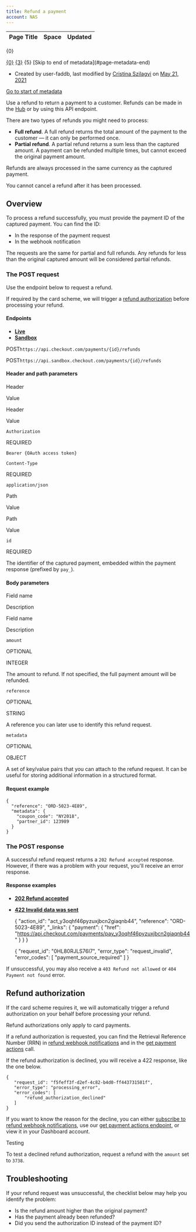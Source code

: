 ```yaml
---
title: Refund a payment
account: NAS
---
```


<table class="aui"> <thead> <tr class="header"> <th class="search-result-title">Page Title</th> <th class="search-result-space">Space</th> <th class="search-result-date">Updated</th> </tr> </thead> </table> <p class="search-result-count">{0}</p> <tr class="search-result"> <td class="search-result-title"><a href="{1}" class="content-type-{2}"><span>{0}</span></a></td> <td class="search-result-space"><a class="space" href="/display/{4}/" title="{3}">{3}</a></td> <td class="search-result-date"><span class="date" title="{6}">{5}</span></td> </tr> [Skip to end of metadata](#page-metadata-end)

*   Created by user-faddb, last modified by [Cristina Szilagyi](    /display/~cristina.szilagyi
    ) on [May 21, 2021](/pages/diffpagesbyversion.action?pageId=8488226&selectedPageVersions=5&selectedPageVersions=6 "Show changes")

[Go to start of metadata](#page-metadata-start)

Use a refund to return a payment to a customer. Refunds can be made in the [Hub](https://hub.checkout.com/v2) or by using this API endpoint.

There are two types of refunds you might need to process:

*   **Full refund**. A full refund returns the total amount of the payment to the customer — it can only be performed once.
*   **Partial refund**. A partial refund returns a sum less than the captured amount. A payment can be refunded multiple times, but cannot exceed the original payment amount.

Refunds are always processed in the same currency as the captured payment.

You cannot cancel a refund after it has been processed.

Overview
--------

To process a refund successfully, you must provide the payment ID of the captured payment. You can find the ID:

*   In the response of the payment request
*   In the webhook notification

The requests are the same for partial and full refunds. Any refunds for less than the original captured amount will be considered partial refunds.

### The POST request

Use the endpoint below to request a refund.

If required by the card scheme, we will trigger a [refund authorization](#Refundapayment-refundauthorization) before processing your refund.

#### Endpoints

*   [**Live**](#tabs-228bbec4-dc81-4655-a535-811e9a589774-1)
*   [**Sandbox**](#tabs-228bbec4-dc81-4655-a535-811e9a589774-2)

POST`https://api.checkout.com/payments/{id}/refunds`

POST`https://api.sandbox.checkout.com/payments/{id}/refunds`

#### Header and path parameters

Header

Value

Header

Value

`Authorization`

REQUIRED

`Bearer {OAuth access token}  
`

`Content-Type`

REQUIRED

`application/json`

Path

Value

Path

Value

`id`

REQUIRED

The identifier of the captured payment, embedded within the payment response (prefixed by `pay_`).

#### Body parameters

Field name

Description

Field name

Description

`amount`

OPTIONAL

INTEGER

The amount to refund. If not specified, the full payment amount will be refunded.

`reference`

OPTIONAL

STRING

A reference you can later use to identify this refund request.

`metadata`

OPTIONAL

OBJECT

A set of key/value pairs that you can attach to the refund request. It can be useful for storing additional information in a structured format.

#### Request example

    {
      "reference": "ORD-5023-4E89",
      "metadata": {
        "coupon_code": "NY2018",
        "partner_id": 123989
      }
    }

### The POST response

A successful refund request returns a `202 Refund accepted` response. However, if there was a problem with your request, you'll receive an error response.

#### Response examples

*   [**202 Refund accepted**](#tabs-ecd76c89-80df-49ec-9d2c-b5380d96deef-1)
*   [**422 Invalid data was sent**](#tabs-ecd76c89-80df-49ec-9d2c-b5380d96deef-2)

    {
      "action_id": "act_y3oqhf46pyzuxjbcn2giaqnb44",
      "reference": "ORD-5023-4E89",
      "_links": {
        "payment": {
          "href": "https://api.checkout.com/payments/pay_y3oqhf46pyzuxjbcn2giaqnb44"
        }
      }
    }

    {
      "request_id": "0HL80RJLS76I7",
      "error_type": "request_invalid",
      "error_codes": [
        "payment_source_required"
      ]
    }

If unsuccessful, you may also receive a `403 Refund not allowed` or `404 Payment not found` error.

Refund authorization 
---------------------

If the card scheme requires it, we will automatically trigger a refund authorization on your behalf before processing your refund.

Refund authorizations only apply to card payments.

  

If a refund authorization is requested, you can find the Retrieval Reference Number (RRN) in [refund webhook notifications](/display/x/Workflows) and in the [get payment actions](/display/x/Get+payment+actions) call.

If the refund authorization is declined, you will receive a 422 response, like the one below.

    {
       "request_id": "f5feff3f-d2ef-4c82-b4d0-ff443731581f",
       "error_type": "processing_error",
       "error_codes": [
           "refund_authorization_declined"
       ]
    }

If you want to know the reason for the decline, you can either [subscribe to refund webhook notifications](/display/x/Workflows), use our [get payment actions endpoint](/display/x/Get+payment+actions), or view it in your Dashboard account.

Testing

To test a declined refund authorization, request a refund with the `amount` set to `3738`.

Troubleshooting
---------------

If your refund request was unsuccessful, the checklist below may help you identify the problem:

*   Is the refund amount higher than the original payment?
*   Has the payment already been refunded?
*   Did you send the authorization ID instead of the payment ID?
